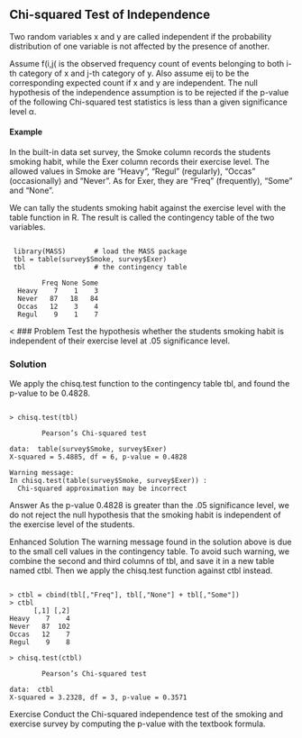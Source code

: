 ## Chi-squared Test of Independence

Two random variables x and y are called independent if the probability distribution of one variable is not affected by the presence of another.

Assume f(i,j( is the observed frequency count of events belonging to both i-th category of x and j-th category of y. Also assume eij to be the corresponding expected count if x and y are independent. The null hypothesis of the independence assumption is to be rejected if the p-value of the following Chi-squared test statistics is less than a given significance level α.

#### Example
In the built-in data set survey, the Smoke column records the students smoking habit, while the Exer column records their exercise level. The allowed values in Smoke are "Heavy", "Regul" (regularly), "Occas" (occasionally) and "Never". As for Exer, they are "Freq" (frequently), "Some" and "None".

We can tally the students smoking habit against the exercise level with the table function in R. The result is called the contingency table of the two variables.

<pre><code>
 library(MASS)       # load the MASS package 
 tbl = table(survey$Smoke, survey$Exer) 
 tbl                 # the contingency table 
 
        Freq None Some 
  Heavy    7    1    3 
  Never   87   18   84 
  Occas   12    3    4 
  Regul    9    1    7
</code></pre>
<
### Problem
Test the hypothesis whether the students smoking habit is independent of their exercise level at .05 significance level.

### Solution
We apply the chisq.test function to the contingency table tbl, and found the p-value to be 0.4828.

<pre><code>
> chisq.test(tbl) 
 
        Pearson’s Chi-squared test 
 
data:  table(survey$Smoke, survey$Exer) 
X-squared = 5.4885, df = 6, p-value = 0.4828 
 
Warning message: 
In chisq.test(table(survey$Smoke, survey$Exer)) : 
  Chi-squared approximation may be incorrect
</code></pre>  
  
Answer
As the p-value 0.4828 is greater than the .05 significance level, we do not reject the null hypothesis that the smoking habit is independent of the exercise level of the students.

Enhanced Solution
The warning message found in the solution above is due to the small cell values in the contingency table. To avoid such warning, we combine the second and third columns of tbl, and save it in a new table named ctbl. Then we apply the chisq.test function against ctbl instead.

<pre><code>
> ctbl = cbind(tbl[,"Freq"], tbl[,"None"] + tbl[,"Some"]) 
> ctbl 
      [,1] [,2] 
Heavy    7    4 
Never   87  102 
Occas   12    7 
Regul    9    8 
 
> chisq.test(ctbl) 
 
        Pearson’s Chi-squared test 
 
data:  ctbl 
X-squared = 3.2328, df = 3, p-value = 0.3571
</code></pre>
Exercise
Conduct the Chi-squared independence test of the smoking and exercise survey by computing the p-value with the textbook formula.
